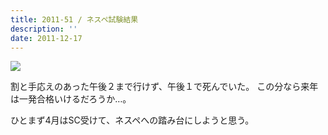 ```yaml
---
title: 2011-51 / ネスペ試験結果
description: ''
date: 2011-12-17
---
```



![](/img/blog/2011-51/20111228144020.jpeg)

割と手応えのあった午後２まで行けず、午後１で死んでいた。
この分なら来年は一発合格いけるだろうか…。

ひとまず4月はSC受けて、ネスペへの踏み台にしようと思う。
